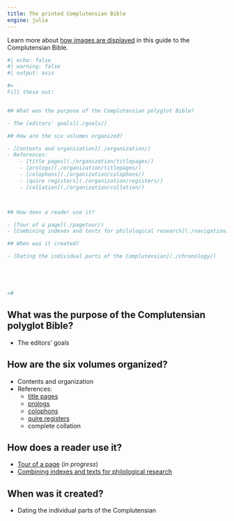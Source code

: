 ```yaml
---
title: The printed Complutensian Bible
engine: julia
---
```



:::{.callout-tip title="Tip: see images in context"}
Learn more about [how images are displayed](./images/) in this guide to the Complutensian Bible.
:::
```julia
#| echo: false
#| warning: false
#| output: asis

#=
Fill these out:


## What was the purpose of the Complutensian polyglot Bible?

- The [editors' goals](./goals/)

## How are the six volumes organized?

- [Contents and organization](./organization/)
- References:
    - [title pages](./organization/titlepages/)
    - [prologs](./organization/titlepages/)
    - [colophons](./organization/colophons/)
    - [quire registers](./organization/registers/)
    - [collation](./organization/collation/)



## How does a reader use it?

- [Tour of a page](./pagetour/)
- [Combining indexes and texts for philological research](./navigation/)

## When was it created?

- [Dating the individual parts of the Complutensian](./chronology/)





=#
```

## What was the purpose of the Complutensian polyglot Bible?

- The editors' goals

## How are the six volumes organized?

- Contents and organization
- References:
    - [title pages](./organization/titlepages/)
    - [prologs](./organization/prologs/)
    - [colophons](./organization/colophons/)
    - [quire registers](./organization/registers/)
    - complete collation



## How does a reader use it?

- [Tour of a page](./pagetour/) (*in progress*)
- [Combining indexes and texts for philological research](./navigation/)

## When was it created?

- Dating the individual parts of the Complutensian









